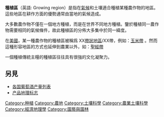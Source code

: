 {{Stub}}
'''種植區'''（英語: Growing region）是指在[[氣候|氣候]]和土壤適合種植某種農作物的地區。這些地區在耕作方面的優勢通常由當地的氣候造成。

大多數農作物不僅在一個地方種植，而是在世界不同地方種植。鑒於種植同一農作物需要相同的氣候條件，故此種植區的分佈大多集中於同一緯度。

在[[美國|美國]]，某一種農作物的種植區被稱爲 XX[[美国带状地区列表|帶狀地區]]/XX帶，例如：[[玉米帶|玉米帶]] 。然而這種形容地區的方式也延伸到農業以外，如：[[聖經帶|聖經帶]]


一個種植傳統主糧的種植區往往具有很強的文化凝聚力。

==另見==
*[[各国葡萄酒产量列表|各国葡萄酒产量列表]]
*[[产品地理标志|产品地理标志]]

[[Category:种植|Category:种植]]
[[Category:農地|Category:農地]]
[[Category:土壤科學|Category:土壤科學]]
[[Category:農業土壤科學|Category:農業土壤科學]]
[[Category:經濟地理學|Category:經濟地理學]]
[[Category:園藝與園林|Category:園藝與園林]]